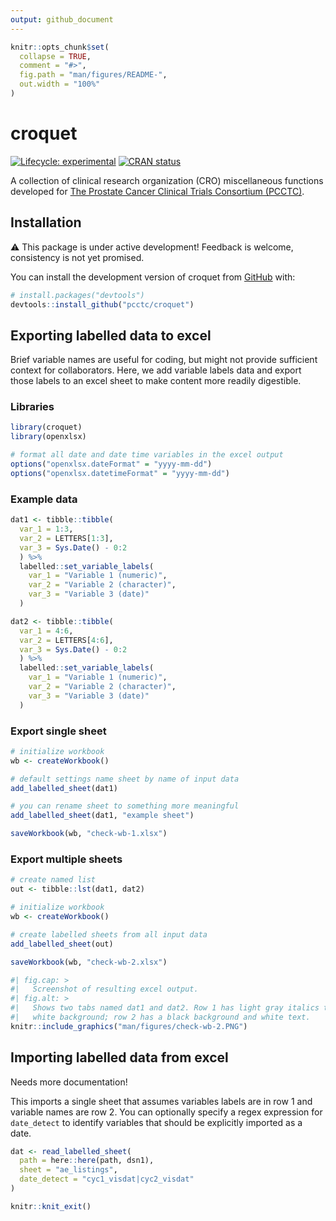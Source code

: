 ```yaml
---
output: github_document
---
```


<!-- README.md is generated from README.Rmd. Please edit that file -->

```r
knitr::opts_chunk$set(
  collapse = TRUE,
  comment = "#>",
  fig.path = "man/figures/README-",
  out.width = "100%"
)
```

# croquet

<!-- badges: start -->
[![Lifecycle: experimental](https://img.shields.io/badge/lifecycle-experimental-orange.svg)](https://lifecycle.r-lib.org/articles/stages.html#experimental)
[![CRAN status](https://www.r-pkg.org/badges/version/croquet)](https://CRAN.R-project.org/package=croquet)
<!-- badges: end -->

A collection of clinical research organization (CRO) miscellaneous functions 
developed for [The Prostate Cancer Clinical Trials Consortium (PCCTC)](http://pcctc.org/).

## Installation

⚠️ This package is under active development! Feedback is welcome, consistency is not yet promised.

You can install the development version of croquet from [GitHub](https://github.com/) with:

``` r
# install.packages("devtools")
devtools::install_github("pcctc/croquet")
```

## Exporting labelled data to excel

Brief variable names are useful for coding, but might not provide sufficient
context for collaborators. Here, we add variable labels data and export those 
labels to an excel sheet to make content more readily digestible.

### Libraries

```r
library(croquet)
library(openxlsx)

# format all date and date time variables in the excel output 
options("openxlsx.dateFormat" = "yyyy-mm-dd")
options("openxlsx.datetimeFormat" = "yyyy-mm-dd")
```

### Example data

```r
dat1 <- tibble::tibble(
  var_1 = 1:3,
  var_2 = LETTERS[1:3],
  var_3 = Sys.Date() - 0:2
  ) %>%
  labelled::set_variable_labels(
    var_1 = "Variable 1 (numeric)",
    var_2 = "Variable 2 (character)",
    var_3 = "Variable 3 (date)"
  )

dat2 <- tibble::tibble(
  var_1 = 4:6,
  var_2 = LETTERS[4:6],
  var_3 = Sys.Date() - 0:2
  ) %>%
  labelled::set_variable_labels(
    var_1 = "Variable 1 (numeric)",
    var_2 = "Variable 2 (character)",
    var_3 = "Variable 3 (date)"
  )
```

### Export single sheet

```r
# initialize workbook
wb <- createWorkbook()

# default settings name sheet by name of input data
add_labelled_sheet(dat1)

# you can rename sheet to something more meaningful
add_labelled_sheet(dat1, "example sheet")

saveWorkbook(wb, "check-wb-1.xlsx")
```


### Export multiple sheets

```r
# create named list
out <- tibble::lst(dat1, dat2)

# initialize workbook
wb <- createWorkbook()

# create labelled sheets from all input data
add_labelled_sheet(out)

saveWorkbook(wb, "check-wb-2.xlsx")
```

```r
#| fig.cap: > 
#|   Screenshot of resulting excel output.
#| fig.alt: >
#|   Shows two tabs named dat1 and dat2. Row 1 has light gray italics text and
#|   white background; row 2 has a black background and white text.
knitr::include_graphics("man/figures/check-wb-2.PNG")
```


## Importing labelled data from excel

Needs more documentation!

This imports a single sheet that assumes variables labels are in row 1 and variable
names are row 2. You can optionally specify a regex expression for `date_detect` 
to identify variables that should be explicitly imported as a date.

```r
dat <- read_labelled_sheet(
  path = here::here(path, dsn1),
  sheet = "ae_listings",
  date_detect = "cyc1_visdat|cyc2_visdat"
)
```



```r
knitr::knit_exit()
```

